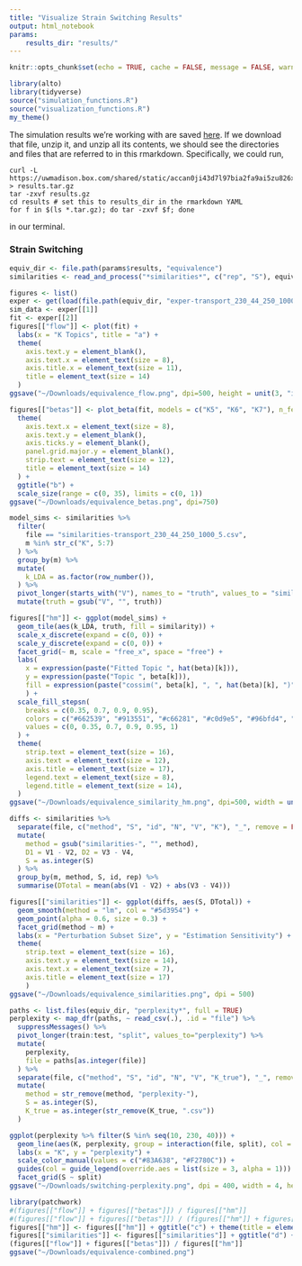 ```yaml
---
title: "Visualize Strain Switching Results"
output: html_notebook
params:
    results_dir: "results/"
---
```


```r
knitr::opts_chunk$set(echo = TRUE, cache = FALSE, message = FALSE, warning = FALSE, fig.width = 5, fig.height = 2)
```

```r
library(alto)
library(tidyverse)
source("simulation_functions.R")
source("visualization_functions.R")
my_theme()
```

The simulation results we're working with are saved
[here](https://uwmadison.box.com/shared/static/accan0ji43d7l97bia2fa9ai5zu826xm.gz).
If we download that file, unzip it, and unzip all its contents, we should see
the directories and files that are referred to in this rmarkdown. Specifically,
we could run,
```
curl -L https://uwmadison.box.com/shared/static/accan0ji43d7l97bia2fa9ai5zu826xm.gz > results.tar.gz
tar -zxvf results.gz
cd results # set this to results_dir in the rmarkdown YAML
for f in $(ls *.tar.gz); do tar -zxvf $f; done
```
in our terminal.

### Strain Switching

```r
equiv_dir <- file.path(params$results, "equivalence")
similarities <- read_and_process("*similarities*", c("rep", "S"), equiv_dir)
```

```r
figures <- list()
exper <- get(load(file.path(equiv_dir, "exper-transport_230_44_250_1000_5.rda")))
sim_data <- exper[[1]]
fit <- exper[[2]]
figures[["flow"]] <- plot(fit) +
  labs(x = "K Topics", title = "a") +
  theme(
    axis.text.y = element_blank(),
    axis.text.x = element_text(size = 8),
    axis.title.x = element_text(size = 11),
    title = element_text(size = 14)
  )
ggsave("~/Downloads/equivalence_flow.png", dpi=500, height = unit(3, "in"), width = unit(4, "in"))
```

```r
figures[["betas"]] <- plot_beta(fit, models = c("K5", "K6", "K7"), n_features = 200) +
  theme(
    axis.text.x = element_text(size = 8),
    axis.text.y = element_blank(),
    axis.ticks.y = element_blank(),
    panel.grid.major.y = element_blank(),
    strip.text = element_text(size = 12),
    title = element_text(size = 14)
  ) +
  ggtitle("b") +
  scale_size(range = c(0, 35), limits = c(0, 1))
ggsave("~/Downloads/equivalence_betas.png", dpi=750)
```

```r
model_sims <- similarities %>%
  filter(
    file == "similarities-transport_230_44_250_1000_5.csv",
    m %in% str_c("K", 5:7)
  ) %>%
  group_by(m) %>%
  mutate(
    k_LDA = as.factor(row_number()),
  ) %>%
  pivot_longer(starts_with("V"), names_to = "truth", values_to = "similarity") %>%
  mutate(truth = gsub("V", "", truth))

figures[["hm"]] <- ggplot(model_sims) +
  geom_tile(aes(k_LDA, truth, fill = similarity)) +
  scale_x_discrete(expand = c(0, 0)) +
  scale_y_discrete(expand = c(0, 0)) +
  facet_grid(~ m, scale = "free_x", space = "free") +
  labs(
    x = expression(paste("Fitted Topic ", hat(beta)[k])),
    y = expression(paste("Topic ", beta[k])),
    fill = expression(paste("cossim(", beta[k], ", ", hat(beta)[k], ")"))
    ) +
  scale_fill_stepsn(
    breaks = c(0.35, 0.7, 0.9, 0.95),
    colors = c("#662539", "#913551", "#c66281", "#c0d9e5", "#96bfd4", "#478bae"),
    values = c(0, 0.35, 0.7, 0.9, 0.95, 1)
  ) +
  theme(
    strip.text = element_text(size = 16),
    axis.text = element_text(size = 12),
    axis.title = element_text(size = 17),
    legend.text = element_text(size = 8),
    legend.title = element_text(size = 14),
  )
ggsave("~/Downloads/equivalence_similarity_hm.png", dpi=500, width = unit(7, "in"), height = unit(4, "in"))
```

```r
diffs <- similarities %>%
  separate(file, c("method", "S", "id", "N", "V", "K"), "_", remove = FALSE) %>%
  mutate(
    method = gsub("similarities-", "", method),
    D1 = V1 - V2, D2 = V3 - V4,
    S = as.integer(S)
  ) %>%
  group_by(m, method, S, id, rep) %>%
  summarise(DTotal = mean(abs(V1 - V2) + abs(V3 - V4)))

figures[["similarities"]] <- ggplot(diffs, aes(S, DTotal)) +
  geom_smooth(method = "lm", col = "#5d3954") +
  geom_point(alpha = 0.6, size = 0.3) +
  facet_grid(method ~ m) +
  labs(x = "Perturbation Subset Size", y = "Estimation Sensitivity") +
  theme(
    strip.text = element_text(size = 16),
    axis.text.y = element_text(size = 14),
    axis.text.x = element_text(size = 7),
    axis.title = element_text(size = 17)
    )
ggsave("~/Downloads/equivalence_similarities.png", dpi = 500)
```

```r
paths <- list.files(equiv_dir, "perplexity*", full = TRUE)
perplexity <- map_dfr(paths, ~ read_csv(.), .id = "file") %>%
  suppressMessages() %>%
  pivot_longer(train:test, "split", values_to="perplexity") %>%
  mutate(
    perplexity, 
    file = paths[as.integer(file)]
  ) %>%
  separate(file, c("method", "S", "id", "N", "V", "K_true"), "_", remove = FALSE) %>%
  mutate(
    method = str_remove(method, "perplexity-"),
    S = as.integer(S),
    K_true = as.integer(str_remove(K_true, ".csv"))
  )
```

```r
ggplot(perplexity %>% filter(S %in% seq(10, 230, 40))) +
  geom_line(aes(K, perplexity, group = interaction(file, split), col = split), alpha = 0.2, size = .8) +
  labs(x = "K", y = "perplexity") +
  scale_color_manual(values = c("#83A638", "#F2780C")) +
  guides(col = guide_legend(override.aes = list(size = 3, alpha = 1))) +
  facet_grid(S ~ split)
ggsave("~/Downloads/switching-perplexity.png", dpi = 400, width = 4, height = 10)
```

```r
library(patchwork)
#(figures[["flow"]] + figures[["betas"]]) / figures[["hm"]]
#(figures[["flow"]] + figures[["betas"]]) / (figures[["hm"]] + figures[["similarities"]])
figures[["hm"]] <- figures[["hm"]] + ggtitle("c") + theme(title = element_text(size = 14))
figures[["similarities"]] <- figures[["similarities"]] + ggtitle("d") + theme(title = element_text(size = 14))
(figures[["flow"]] + figures[["betas"]]) / figures[["hm"]]
ggsave("~/Downloads/equivalence-combined.png")
```

